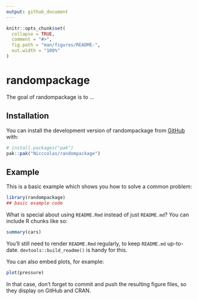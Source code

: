 ```yaml
---
output: github_document
---
```


<!-- README.md is generated from README.Rmd. Please edit that file -->

```r
knitr::opts_chunk$set(
  collapse = TRUE,
  comment = "#>",
  fig.path = "man/figures/README-",
  out.width = "100%"
)
```

# randompackage

<!-- badges: start -->
<!-- badges: end -->

The goal of randompackage is to ...

## Installation

You can install the development version of randompackage from [GitHub](https://github.com/) with:

``` r
# install.packages("pak")
pak::pak("Nicccolas/randompackage")
```

## Example

This is a basic example which shows you how to solve a common problem:

```r
library(randompackage)
## basic example code
```

What is special about using `README.Rmd` instead of just `README.md`? You can include R chunks like so:

```r
summary(cars)
```

You'll still need to render `README.Rmd` regularly, to keep `README.md` up-to-date. `devtools::build_readme()` is handy for this.

You can also embed plots, for example:

```r
plot(pressure)
```

In that case, don't forget to commit and push the resulting figure files, so they display on GitHub and CRAN.
